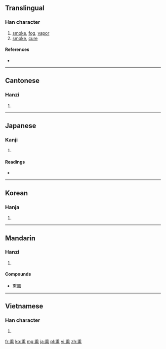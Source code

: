 {{also|燻}}
==Translingual==

===Han character===
{{Han char|rn=86|rad=火|as=10|sn=14|four=2033<sub>1</sub>|canj=竹土火 (HGF)}}

# [[smoke]], [[fog]], [[vapor]]
# [[smoke]], [[cure]]

====References====
* {{Han ref|kx=0679.170|dkj=19300|dj=1091.030|hdz=32226.100|uh=718F|ud=29071|bh=E2C0|bd=58048}}

----

==Cantonese==

===Hanzi===
{{yue-hanzi|jyut=|y=fan1}}

# {{defn|lang=yue|sort=火10}}

----

==Japanese==

===Kanji===
{{ja-kanji|grade=|rs=火10}}

# {{defn|lang=ja|sort=火10}}

====Readings====
* {{ja-readings|on=[[くん]] (kun)|kun=[[ふすべる]] (fusuberu), [[くすべる]] (kusuberu)}}

----

==Korean==

===Hanja===
{{ko-hanja|hangeul=훈|eumhun=|rv=hun|mr=hun|y=hwun}}

# {{defn|lang=ko|sort=火10}}

----

==Mandarin==

===Hanzi===
{{cmn-hanzi|pin=[[xūn]] ([[xun1]])|wg=hsün<sup>1</sup>}}
# {{defn|lang=cmn|sort=火10}}

====Compounds====
* [[熏風]]

----

==Vietnamese==

===Han character===
{{vi-hantu|[[huân]], [[hun]]|rs=火10}}

# {{defn|lang=vi|sort=火10}}

[[fr:熏]]
[[ko:熏]]
[[mg:熏]]
[[ja:熏]]
[[pl:熏]]
[[vi:熏]]
[[zh:熏]]
